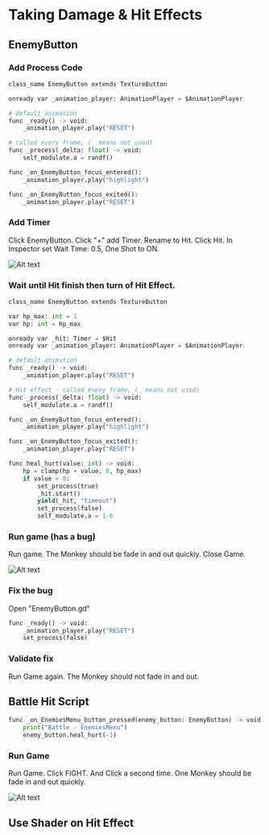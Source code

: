 # Taking Damage & Hit Effects

## EnemyButton 

### Add Process Code

```py {9-11} filename="EnemyButton.gd"
class_name EnemyButton extends TextureButton

onready var _animation_player: AnimationPlayer = $AnimationPlayer

# default animation
func _ready() -> void:
	_animation_player.play("RESET")

# called every frame, (_ means not used)
func _process(_delta: float) -> void:
	self_modulate.a = randf()

func _on_EnemyButton_focus_entered():
	_animation_player.play("highlight")

func _on_EnemyButton_focus_exited():
	_animation_player.play("RESET")
```

### Add Timer

Click EnemyButton. Click "+" add Timer. Rename to Hit.
Click Hit. In Inspector set Wait Time: 0.5, One Shot to ON.

![Alt text](../../images/07-battle-scene-01.png)

### Wait until Hit finish then turn of Hit Effect.

```py {3-6, 13-15, 23-29} filename="EnemyButton.gd"
class_name EnemyButton extends TextureButton

var hp_max: int = 1
var hp: int = hp_max

onready var _hit: Timer = $Hit
onready var _animation_player: AnimationPlayer = $AnimationPlayer

# default animation
func _ready() -> void:
	_animation_player.play("RESET")

# Hit effect - called every frame, (_ means not used)
func _process(_delta: float) -> void:
	self_modulate.a = randf()

func _on_EnemyButton_focus_entered():
	_animation_player.play("highlight")

func _on_EnemyButton_focus_exited():
	_animation_player.play("RESET")

func heal_hurt(value: int) -> void:
	hp = clamp(hp + value, 0, hp_max)
	if value < 0:
		set_process(true)
		_hit.start()
		yield(_hit, "timeout")
		set_process(false)
		self_modulate.a = 1.0
```

### Run game (has a bug)

Run game. The Monkey should be fade in and out quickly. Close Game.

![Alt text](../../images/07-battle-scene-02.png)

### Fix the bug

Open "EnemyButton.gd"

```py {3} filename="EnemyButton.gd"
func _ready() -> void:
	_animation_player.play("RESET")
	set_process(false)
```

### Validate fix

Run Game again. The Monkey should not fade in and out.

## Battle Hit Script
```py {1,3} filename="Battle.gd"
func _on_EnemiesMenu_button_pressed(enemy_button: EnemyButton) -> void:
	print("Battle - EnemiesMenu")
	enemy_button.heal_hurt(-1)
```

### Run Game

Run Game. Click FIGHT. And Click a second time. 
One Monkey should be fade in and out quickly.

![Alt text](../../images/07-battle-scene-03.png)

## Use Shader on Hit Effect

